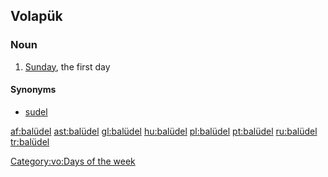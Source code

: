 ==Volapük==

===Noun===
{{head|vo|noun}}

# {{context|archaic|lang=vo}} [[Sunday]], the first day

====Synonyms====
* [[sudel]]

[[Category:vo:Days of the week]]

[[af:balüdel]]
[[ast:balüdel]]
[[gl:balüdel]]
[[hu:balüdel]]
[[pl:balüdel]]
[[pt:balüdel]]
[[ru:balüdel]]
[[tr:balüdel]]